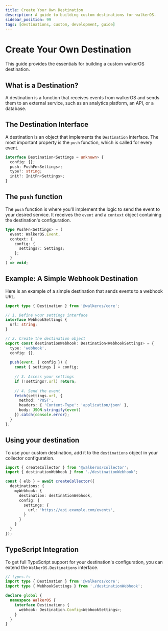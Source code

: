 ```yaml
---
title: Create Your Own Destination
description: A guide to building custom destinations for walkerOS.
sidebar_position: 99
tags: [destinations, custom, development, guide]
---
```



# Create Your Own Destination

This guide provides the essentials for building a custom walkerOS destination.

## What is a Destination?

A destination is a function that receives events from walkerOS and sends them to an external service, such as an analytics platform, an API, or a database.

## The Destination Interface

A destination is an object that implements the `Destination` interface. The most important property is the `push` function, which is called for every event.

```typescript
interface Destination<Settings = unknown> {
  config: {};
  push: PushFn<Settings>;
  type?: string;
  init?: InitFn<Settings>;
}
```

## The `push` function

The `push` function is where you'll implement the logic to send the event to your desired service. It receives the `event` and a `context` object containing the destination's configuration.

```typescript
type PushFn<Settings> = (
  event: WalkerOS.Event,
  context: {
    config: {
      settings?: Settings;
    };
  }
) => void;
```

## Example: A Simple Webhook Destination

Here is an example of a simple destination that sends events to a webhook URL.

```typescript
import type { Destination } from '@walkeros/core';

// 1. Define your settings interface
interface WebhookSettings {
  url: string;
}

// 2. Create the destination object
export const destinationWebhook: Destination<WebhookSettings> = {
  type: 'webhook',
  config: {},
  
  push(event, { config }) {
    const { settings } = config;
    
    // 3. Access your settings
    if (!settings?.url) return;
    
    // 4. Send the event
    fetch(settings.url, {
      method: 'POST',
      headers: { 'Content-Type': 'application/json' },
      body: JSON.stringify(event)
    }).catch(console.error);
  }
};
```

## Using your destination

To use your custom destination, add it to the `destinations` object in your collector configuration.

```typescript
import { createCollector } from '@walkeros/collector';
import { destinationWebhook } from './destinationWebhook';

const { elb } = await createCollector({
  destinations: {
    myWebhook: {
      destination: destinationWebhook,
      config: {
        settings: {
          url: 'https://api.example.com/events',
        }
      }
    }
  }
});
```

## TypeScript Integration

To get full TypeScript support for your destination's configuration, you can extend the `WalkerOS.Destinations` interface.

```typescript
// types.ts
import type { Destination } from '@walkeros/core';
import type { WebhookSettings } from './destinationWebhook';

declare global {
  namespace WalkerOS {
    interface Destinations {
      webhook: Destination.Config<WebhookSettings>;
    }
  }
}
```
